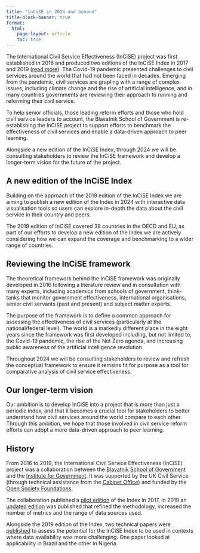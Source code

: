 ```yaml
---
title: "InCiSE in 2024 and beyond"
title-block-banner: true
format:
  html:
    page-layout: article
    toc: true
---
```


The International Civil Service Effectiveness (InCiSE) project was first
established in 2016 and produced two editions of the InCiSE Index in 2017
and 2019 ([read more](#history)). The Covid-19 pandemic presented challenges
to civil services around the world that had not been faced in decades.
Emerging from the pandemic, civil services are grapling with a range of complex
issues, including climate change and the rise of artificial intelligence, and
in many countries governments are reviewing their approach to running and
reforming their civil service.

To help senior officials, those leading reform efforts and those who hold
civil service leaders to account, the Blavatnik School of Government is
re-establishing the InCiSE project to support efforts to benchmark the
effectiveness of civil services and enable a data-driven approach to peer
learning.

Alongside a new edition of the InCiSE Index, through 2024 we will be consulting
stakeholders to review the InCiSE framework and develop a longer-term vision
for the future of the project.

## A new edition of the InCiSE Index

Building on the approach of the 2019 edition of the InCiSE Index we are
aiming to publish a new edition of the Index in 2024 with interactive data
visualisation tools so users can explore in-depth the data about the civil
service in their country and peers.

The 2019 edition of InCiSE covered 38 countries in the OECD and EU, as part of
our efforts to develop a new edition of the Index we are actively considering
how we can expand the coverage and benchmarking to a wider range of countries.

## Reviewing the InCiSE framework

The theoretical framework behind the InCiSE framework was originally developed
in 2016 following a literature review and in consultation with many experts,
including academics from schools of government, think-tanks that monitor
government effectiveness, international organisations, senior civil
servants (past and present) and subject matter experts.

The purpose of the framework is to define a common approach for assessing the
effectiveness of civil services (particularly at the national/federal level).
The world is a markedly different place in the eight years since the framework
was first developed including, but not limited to, the Covid-19 pandemic, the
rise of the Net Zero agenda, and increasing public awareness of the artificial
intelligence revolution.

Throughout 2024 we will be consulting stakeholders to review and refresh the
conceptual framework to ensure it remains fit for purpose as a tool for
comparative analysis of civil service effectiveness.

## Our longer-term vision

Our ambition is to develop InCiSE into a project that is more than just a
periodic index, and that it becomes a crucial tool for stakeholders to
better understand how civil services around the world compare to each other.
Through this ambition, we hope that those involved in civil service reform
efforts can adopt a more data-driven approach to peer learning.

## History

From 2016 to 2019, the International Civil Service Effectiveness (InCiSE) project
was a collaboration between the
[Blavatnik School of Government](https://www.bsg.ox.ac.uk/incise) and the
[Institute for Government](http://instituteforgovernment.org.uk/). It was
supported by the UK Civil Service (through technical assistance from the
[Cabinet Office](https://www.gov.uk/cabinetoffice)) and funded by the
[Open Society Foundations](https://www.opensocietyfoundations.org/).

The collaboration published a
[pilot edition](https://www.bsg.ox.ac.uk/about/partnerships/international-civil-service-effectiveness-index-2017)
of the Index in 2017, in 2019 an [updated edition](https://www.bsg.ox.ac.uk/about/partnerships/international-civil-service-effectiveness-index-2019)
was published that refined the methodology, increased the number of
metrics and the range of data sources used.

Alongside the 2019 edition of the Index, two technical papers were
[published](https://www.bsg.ox.ac.uk/about/partnerships/international-civil-service-effectiveness-index-2019)
to assess the potential for the InCiSE Index to be used in contexts where data
availability was more challenging. One paper looked at applicability in Brazil
and the other in Nigeria.
